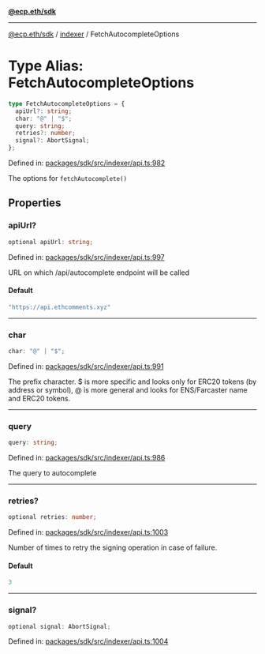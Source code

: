 [**@ecp.eth/sdk**](../../index.mdx)

***

[@ecp.eth/sdk](/sdk-reference/index.mdx) / [indexer](/sdk-reference/indexer/index.mdx) / FetchAutocompleteOptions

# Type Alias: FetchAutocompleteOptions

```ts
type FetchAutocompleteOptions = {
  apiUrl?: string;
  char: "@" | "$";
  query: string;
  retries?: number;
  signal?: AbortSignal;
};
```

Defined in: [packages/sdk/src/indexer/api.ts:982](https://github.com/ecp-eth/comments-monorepo/blob/main/packages/sdk/src/indexer/api.ts#L982)

The options for `fetchAutocomplete()`

## Properties

### apiUrl?

```ts
optional apiUrl: string;
```

Defined in: [packages/sdk/src/indexer/api.ts:997](https://github.com/ecp-eth/comments-monorepo/blob/main/packages/sdk/src/indexer/api.ts#L997)

URL on which /api/autocomplete endpoint will be called

#### Default

```ts
"https://api.ethcomments.xyz"
```

***

### char

```ts
char: "@" | "$";
```

Defined in: [packages/sdk/src/indexer/api.ts:991](https://github.com/ecp-eth/comments-monorepo/blob/main/packages/sdk/src/indexer/api.ts#L991)

The prefix character. $ is more specific and looks only for ERC20 tokens (by address or symbol),
@ is more general and looks for ENS/Farcaster name and ERC20 tokens.

***

### query

```ts
query: string;
```

Defined in: [packages/sdk/src/indexer/api.ts:986](https://github.com/ecp-eth/comments-monorepo/blob/main/packages/sdk/src/indexer/api.ts#L986)

The query to autocomplete

***

### retries?

```ts
optional retries: number;
```

Defined in: [packages/sdk/src/indexer/api.ts:1003](https://github.com/ecp-eth/comments-monorepo/blob/main/packages/sdk/src/indexer/api.ts#L1003)

Number of times to retry the signing operation in case of failure.

#### Default

```ts
3
```

***

### signal?

```ts
optional signal: AbortSignal;
```

Defined in: [packages/sdk/src/indexer/api.ts:1004](https://github.com/ecp-eth/comments-monorepo/blob/main/packages/sdk/src/indexer/api.ts#L1004)
